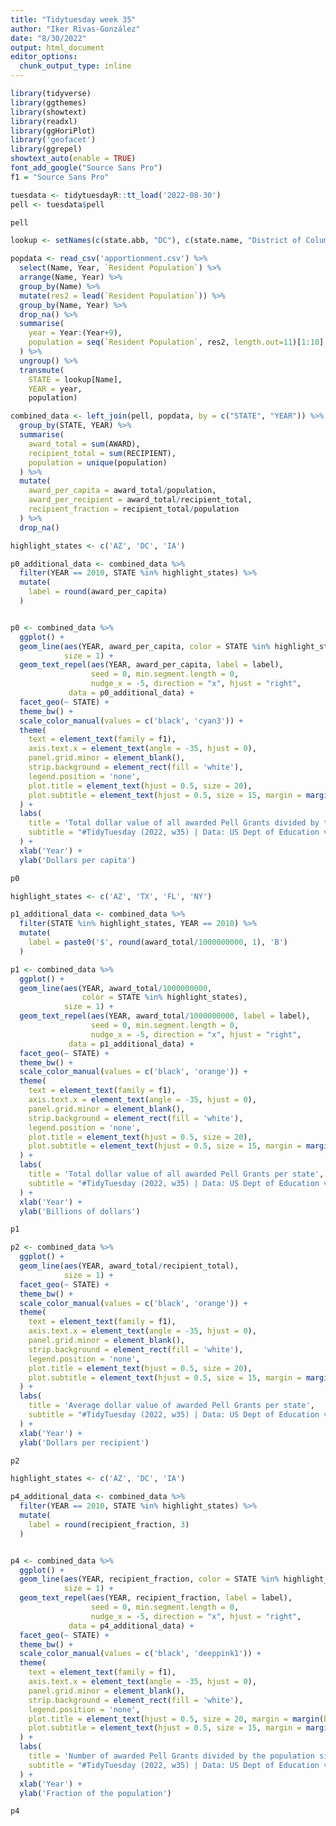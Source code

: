 ```yaml
---
title: "Tidytuesday week 35"
author: "Iker Rivas-González"
date: "8/30/2022"
output: html_document
editor_options: 
  chunk_output_type: inline
---
```


```r

library(tidyverse)
library(ggthemes)
library(showtext)
library(readxl)
library(ggHoriPlot)
library('geofacet')
library(ggrepel)
showtext_auto(enable = TRUE)
font_add_google("Source Sans Pro")
f1 = "Source Sans Pro"

tuesdata <- tidytuesdayR::tt_load('2022-08-30')
pell <- tuesdata$pell

pell

```

```r

lookup <- setNames(c(state.abb, "DC"), c(state.name, "District of Columbia"))

popdata <- read_csv('apportionment.csv') %>% 
  select(Name, Year, `Resident Population`) %>% 
  arrange(Name, Year) %>% 
  group_by(Name) %>% 
  mutate(res2 = lead(`Resident Population`)) %>% 
  group_by(Name, Year) %>% 
  drop_na() %>% 
  summarise(
    year = Year:(Year+9),
    population = seq(`Resident Population`, res2, length.out=11)[1:10]
  ) %>% 
  ungroup() %>% 
  transmute(
    STATE = lookup[Name],
    YEAR = year, 
    population)

```


```r

combined_data <- left_join(pell, popdata, by = c("STATE", "YEAR")) %>% 
  group_by(STATE, YEAR) %>% 
  summarise(
    award_total = sum(AWARD), 
    recipient_total = sum(RECIPIENT),
    population = unique(population)
  ) %>% 
  mutate(
    award_per_capita = award_total/population,
    award_per_recipient = award_total/recipient_total,
    recipient_fraction = recipient_total/population
  ) %>% 
  drop_na() 

```

```r

highlight_states <- c('AZ', 'DC', 'IA')

p0_additional_data <- combined_data %>% 
  filter(YEAR == 2010, STATE %in% highlight_states) %>% 
  mutate(
    label = round(award_per_capita)
  )


p0 <- combined_data %>% 
  ggplot() +
  geom_line(aes(YEAR, award_per_capita, color = STATE %in% highlight_states), 
            size = 1) +
  geom_text_repel(aes(YEAR, award_per_capita, label = label),
                  seed = 0, min.segment.length = 0,
                  nudge_x = -5, direction = "x", hjust = "right",
             data = p0_additional_data) +
  facet_geo(~ STATE) +
  theme_bw() +
  scale_color_manual(values = c('black', 'cyan3')) +
  theme(
    text = element_text(family = f1),
    axis.text.x = element_text(angle = -35, hjust = 0),
    panel.grid.minor = element_blank(),
    strip.background = element_rect(fill = 'white'),
    legend.position = 'none',
    plot.title = element_text(hjust = 0.5, size = 20),
    plot.subtitle = element_text(hjust = 0.5, size = 15, margin = margin(b = 20))
  ) +
  labs(
    title = 'Total dollar value of all awarded Pell Grants divided by the population size per state',
    subtitle = "#TidyTuesday (2022, w35) | Data: US Dept of Education via the pell R package & US Census Bureau | Graph by @irg_bio"
  ) +
  xlab('Year') +
  ylab('Dollars per capita')

p0

```


```r



highlight_states <- c('AZ', 'TX', 'FL', 'NY')

p1_additional_data <- combined_data %>% 
  filter(STATE %in% highlight_states, YEAR == 2010) %>% 
  mutate(
    label = paste0('$', round(award_total/1000000000, 1), 'B')
  )

p1 <- combined_data %>% 
  ggplot() +
  geom_line(aes(YEAR, award_total/1000000000, 
                color = STATE %in% highlight_states), 
            size = 1) +
  geom_text_repel(aes(YEAR, award_total/1000000000, label = label),
                  seed = 0, min.segment.length = 0,
                  nudge_x = -5, direction = "x", hjust = "right",
             data = p1_additional_data) +
  facet_geo(~ STATE) +
  theme_bw() +
  scale_color_manual(values = c('black', 'orange')) +
  theme(
    text = element_text(family = f1),
    axis.text.x = element_text(angle = -35, hjust = 0),
    panel.grid.minor = element_blank(),
    strip.background = element_rect(fill = 'white'),
    legend.position = 'none',
    plot.title = element_text(hjust = 0.5, size = 20),
    plot.subtitle = element_text(hjust = 0.5, size = 15, margin = margin(b = 20))
  ) +
  labs(
    title = 'Total dollar value of all awarded Pell Grants per state',
    subtitle = "#TidyTuesday (2022, w35) | Data: US Dept of Education via the pell R package & US Census Bureau | Graph by @irg_bio"
  ) +
  xlab('Year') +
  ylab('Billions of dollars')

p1

```


```r


p2 <- combined_data %>% 
  ggplot() +
  geom_line(aes(YEAR, award_total/recipient_total), 
            size = 1) +
  facet_geo(~ STATE) +
  theme_bw() +
  scale_color_manual(values = c('black', 'orange')) +
  theme(
    text = element_text(family = f1),
    axis.text.x = element_text(angle = -35, hjust = 0),
    panel.grid.minor = element_blank(),
    strip.background = element_rect(fill = 'white'),
    legend.position = 'none',
    plot.title = element_text(hjust = 0.5, size = 20),
    plot.subtitle = element_text(hjust = 0.5, size = 15, margin = margin(b = 20))
  ) +
  labs(
    title = 'Average dollar value of awarded Pell Grants per state',
    subtitle = "#TidyTuesday (2022, w35) | Data: US Dept of Education via the pell R package & US Census Bureau | Graph by @irg_bio"
  ) +
  xlab('Year') +
  ylab('Dollars per recipient')

p2

```

```r

highlight_states <- c('AZ', 'DC', 'IA')

p4_additional_data <- combined_data %>% 
  filter(YEAR == 2010, STATE %in% highlight_states) %>% 
  mutate(
    label = round(recipient_fraction, 3)
  )


p4 <- combined_data %>% 
  ggplot() +
  geom_line(aes(YEAR, recipient_fraction, color = STATE %in% highlight_states), 
            size = 1) +
  geom_text_repel(aes(YEAR, recipient_fraction, label = label),
                  seed = 0, min.segment.length = 0,
                  nudge_x = -5, direction = "x", hjust = "right",
             data = p4_additional_data) +
  facet_geo(~ STATE) +
  theme_bw() +
  scale_color_manual(values = c('black', 'deeppink1')) +
  theme(
    text = element_text(family = f1),
    axis.text.x = element_text(angle = -35, hjust = 0),
    panel.grid.minor = element_blank(),
    strip.background = element_rect(fill = 'white'),
    legend.position = 'none',
    plot.title = element_text(hjust = 0.5, size = 20, margin = margin(b = 10)),
    plot.subtitle = element_text(hjust = 0.5, size = 15, margin = margin(b = 20))
  ) +
  labs(
    title = 'Number of awarded Pell Grants divided by the population size per state',
    subtitle = "#TidyTuesday (2022, w35) | Data: US Dept of Education via the pell R package & US Census Bureau | Graph by @irg_bio"
  ) +
  xlab('Year') +
  ylab('Fraction of the population')

p4

```



